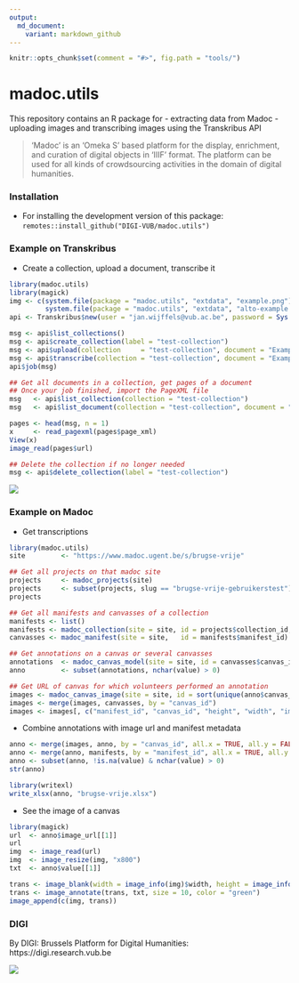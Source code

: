 ```yaml
---
output:
  md_document:
    variant: markdown_github
---
```


```r
knitr::opts_chunk$set(comment = "#>", fig.path = "tools/")
```

# madoc.utils

This repository contains an R package for 
  - extracting data from Madoc
  - uploading images and transcribing images using the Transkribus API

> 'Madoc' is an 'Omeka S' based platform for the display, enrichment, and curation of digital objects in  'IIIF' format. The platform can be used for all kinds of crowdsourcing activities in the domain of digital humanities.

### Installation

- For installing the development version of this package: `remotes::install_github("DIGI-VUB/madoc.utils")`

### Example on Transkribus

- Create a collection, upload a document, transcribe it

```r
library(madoc.utils)
library(magick)
img <- c(system.file(package = "madoc.utils", "extdata", "example.png"),
         system.file(package = "madoc.utils", "extdata", "alto-example.jpg"))
api <- Transkribus$new(user = "jan.wijffels@vub.ac.be", password = Sys.getenv("TRANSKRIBUS_PWD"))

msg <- api$list_collections()
msg <- api$create_collection(label = "test-collection")
msg <- api$upload(collection     = "test-collection", document = "Example document")
msg <- api$transcribe(collection = "test-collection", document = "Example document", page = 1, model  = 21683, dictionary = "Combined_Dutch_Model_M1.dict")
api$job(msg)

## Get all documents in a collection, get pages of a document
## Once your job finished, import the PageXML file  
msg   <- api$list_collection(collection = "test-collection")
msg   <- api$list_document(collection = "test-collection", document = "Example document")

pages <- head(msg, n = 1)
x     <- read_pagexml(pages$page_xml) 
View(x)
image_read(pages$url)

## Delete the collection if no longer needed
msg <- api$delete_collection(label = "test-collection")
```

![](tools/img-example-2.png)

### Example on Madoc

- Get transcriptions

```r
library(madoc.utils)
site         <- "https://www.madoc.ugent.be/s/brugse-vrije"

## Get all projects on that madoc site
projects     <- madoc_projects(site)
projects     <- subset(projects, slug == "brugse-vrije-gebruikerstest")
projects

## Get all manifests and canvasses of a collection
manifests <- list()
manifests <- madoc_collection(site = site, id = projects$collection_id, tidy_metadata = TRUE)
canvasses <- madoc_manifest(site = site,   id = manifests$manifest_id)

## Get annotations on a canvas or several canvasses
annotations  <- madoc_canvas_model(site = site, id = canvasses$canvas_id)
anno         <- subset(annotations, nchar(value) > 0)

## Get URL of canvas for which volunteers performed an annotation
images <- madoc_canvas_image(site = site, id = sort(unique(anno$canvas_id)))
images <- merge(images, canvasses, by = "canvas_id")
images <- images[, c("manifest_id", "canvas_id", "height", "width", "image_url")]
```

- Combine annotations with image url and manifest metadata

```r
anno <- merge(images, anno, by = "canvas_id", all.x = TRUE, all.y = FALSE)
anno <- merge(anno, manifests, by = "manifest_id", all.x = TRUE, all.y = FALSE, suffixes = c("", "_manifest"))
anno <- subset(anno, !is.na(value) & nchar(value) > 0)
str(anno)

library(writexl)
write_xlsx(anno, "brugse-vrije.xlsx")
```

- See the image of a canvas

```r
library(magick)
url  <- anno$image_url[[1]]
url
img  <- image_read(url)
img  <- image_resize(img, "x800")
txt  <- anno$value[[1]]

trans <- image_blank(width = image_info(img)$width, height = image_info(img)$height)
trans <- image_annotate(trans, txt, size = 10, color = "green")
image_append(c(img, trans))
```


### DIGI

By DIGI: Brussels Platform for Digital Humanities: https://digi.research.vub.be

![](tools/logo.png)

